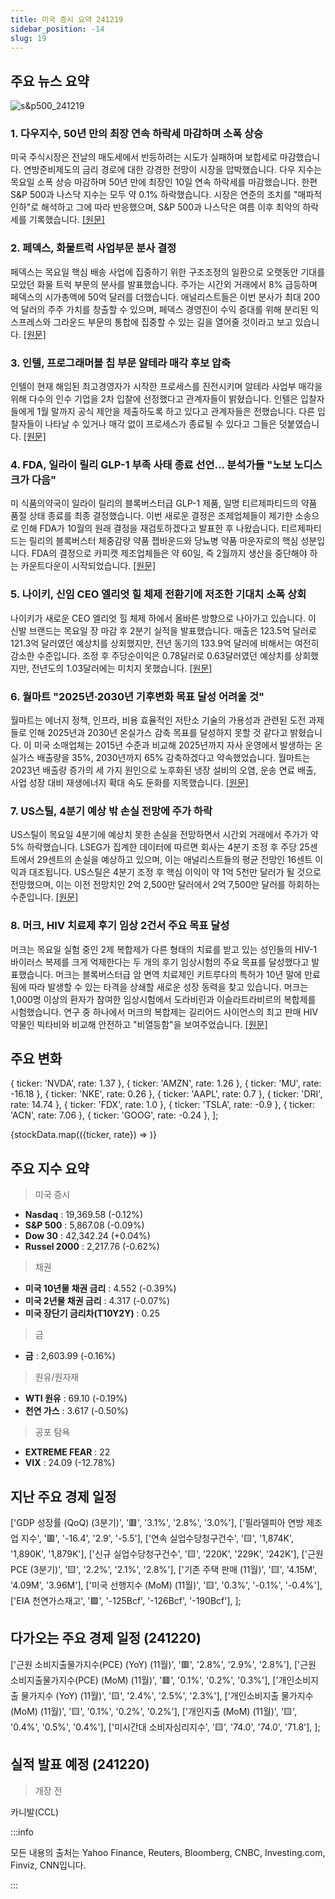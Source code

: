 ```yaml
---
title: 미국 증시 요약 241219
sidebar_position: -14
slug: 19
---
```


## 주요 뉴스 요약

![s&p500_241219](/map/241219.png)

### 1. **다우지수, 50년 만의 최장 연속 하락세 마감하며 소폭 상승**

미국 주식시장은 전날의 매도세에서 반등하려는 시도가 실패하며 보합세로 마감했습니다. 연방준비제도의 금리 경로에 대한 강경한 전망이 시장을 압박했습니다.
다우 지수는 목요일 소폭 상승 마감하며 50년 만에 최장인 10일 연속 하락세를 마감했습니다. 한편 S&P 500과 나스닥 지수는 모두 약 0.1% 하락했습니다. 시장은 연준의 조치를 "매파적 인하"로 해석하고 그에 따라 반응했으며, S&P 500과 나스닥은 여름 이후 최악의 하락세를 기록했습니다. [[원문]](https://finance.yahoo.com/news/live/stock-market-today-dow-ekes-out-gain-snapping-longest-losing-streak-in-50-years-124246163.html)

### 2. **페덱스, 화물트럭 사업부문 분사 결정**

페덱스는 목요일 핵심 배송 사업에 집중하기 위한 구조조정의 일환으로 오랫동안 기대를 모았던 화물 트럭 부문의 분사를 발표했습니다. 주가는 시간외 거래에서 8% 급등하며 페덱스의 시가총액에 50억 달러를 더했습니다. 애널리스트들은 이번 분사가 최대 200억 달러의 주주 가치를 창출할 수 있으며, 페덱스 경영진이 수익 증대를 위해 분리된 익스프레스와 그라운드 부문의 통합에 집중할 수 있는 길을 열어줄 것이라고 보고 있습니다. [[원문]](https://www.reuters.com/business/fedex-spin-off-its-less-than-truckload-freight-business-2024-12-19/)

### 3. **인텔, 프로그래머블 칩 부문 알테라 매각 후보 압축**

인텔이 현재 해임된 최고경영자가 시작한 프로세스를 진전시키며 알테라 사업부 매각을 위해 다수의 인수 기업을 2차 입찰에 선정했다고 관계자들이 밝혔습니다. 인텔은 입찰자들에게 1월 말까지 공식 제안을 제출하도록 하고 있다고 관계자들은 전했습니다. 다른 입찰자들이 나타날 수 있거나 매각 없이 프로세스가 종료될 수 있다고 그들은 덧붙였습니다. [[원문]](https://www.bloomberg.com/news/articles/2024-12-19/intel-shortlists-suitors-for-programmable-chip-arm-altera?srnd=homepage-asia)

### 4. **FDA, 일라이 릴리 GLP-1 부족 사태 종료 선언... 분석가들 "노보 노디스크가 다음"**

미 식품의약국이 일라이 릴리의 블록버스터급 GLP-1 제품, 일명 티르제파티드의 약품 품절 상태 종료를 최종 결정했습니다. 이번 새로운 결정은 조제업체들이 제기한 소송으로 인해 FDA가 10월의 원래 결정을 재검토하겠다고 발표한 후 나왔습니다. 티르제파티드는 릴리의 블록버스터 체중감량 약품 젭바운드와 당뇨병 약품 마운자로의 핵심 성분입니다. FDA의 결정으로 카피캣 제조업체들은 약 60일, 즉 2월까지 생산을 중단해야 하는 카운트다운이 시작되었습니다. [[원문]](https://finance.yahoo.com/news/fda-finalizes-decision-to-end-lillys-glp-1-shortage-analysts-predict-novo-will-be-next-205707919.html)

### 5. **나이키, 신임 CEO 엘리엇 힐 체제 전환기에 저조한 기대치 소폭 상회**

나이키가 새로운 CEO 엘리엇 힐 체제 하에서 올바른 방향으로 나아가고 있습니다. 이 신발 브랜드는 목요일 장 마감 후 2분기 실적을 발표했습니다. 매출은 123.5억 달러로 121.3억 달러였던 예상치를 상회했지만, 전년 동기의 133.9억 달러에 비해서는 여전히 감소한 수준입니다. 조정 후 주당순이익은 0.78달러로 0.63달러였던 예상치를 상회했지만, 전년도의 1.03달러에는 미치지 못했습니다. [[원문]](https://finance.yahoo.com/news/nike-beats-low-expectations-as-investors-look-for-turnaround-under-new-ceo-elliott-hill-215947194.html)

### 6. **월마트 "2025년·2030년 기후변화 목표 달성 어려울 것"**

월마트는 에너지 정책, 인프라, 비용 효율적인 저탄소 기술의 가용성과 관련된 도전 과제들로 인해 2025년과 2030년 온실가스 감축 목표를 달성하지 못할 것 같다고 밝혔습니다. 이 미국 소매업체는 2015년 수준과 비교해 2025년까지 자사 운영에서 발생하는 온실가스 배출량을 35%, 2030년까지 65% 감축하겠다고 약속했었습니다. 월마트는 2023년 배출량 증가의 세 가지 원인으로 노후화된 냉장 설비의 오염, 운송 연료 배출, 사업 성장 대비 재생에너지 확대 속도 둔화를 지목했습니다. [[원문]](https://www.reuters.com/sustainability/climate-energy/walmart-says-it-is-likely-miss-2025-2030-climate-change-targets-2024-12-19/)

### 7. **US스틸, 4분기 예상 밖 손실 전망에 주가 하락**

US스틸이 목요일 4분기에 예상치 못한 손실을 전망하면서 시간외 거래에서 주가가 약 5% 하락했습니다. LSEG가 집계한 데이터에 따르면 회사는 4분기 조정 후 주당 25센트에서 29센트의 손실을 예상하고 있으며, 이는 애널리스트들의 평균 전망인 16센트 이익과 대조됩니다. US스틸은 4분기 조정 후 핵심 이익이 약 1억 5천만 달러가 될 것으로 전망했으며, 이는 이전 전망치인 2억 2,500만 달러에서 2억 7,500만 달러를 하회하는 수준입니다. [[원문]](https://www.reuters.com/markets/commodities/us-steel-forecasts-fourth-quarter-surprise-loss-2024-12-19/)

### 8. **머크, HIV 치료제 후기 임상 2건서 주요 목표 달성**

머크는 목요일 실험 중인 2제 복합제가 다른 형태의 치료를 받고 있는 성인들의 HIV-1 바이러스 복제를 크게 억제한다는 두 개의 후기 임상시험의 주요 목표를 달성했다고 발표했습니다. 머크는 블록버스터급 암 면역 치료제인 키트루다의 특허가 10년 말에 만료됨에 따라 발생할 수 있는 타격을 상쇄할 새로운 성장 동력을 찾고 있습니다. 머크는 1,000명 이상의 환자가 참여한 임상시험에서 도라비린과 이슬라트라비르의 복합제를 시험했습니다. 연구 중 하나에서 머크의 복합제는 길리어드 사이언스의 최고 판매 HIV 약물인 빅타비와 비교해 안전하고 "비열등함"을 보여주었습니다. [[원문]](https://www.reuters.com/business/healthcare-pharmaceuticals/mercks-hiv-treatment-meets-main-goal-two-late-stage-studies-2024-12-19/)

## 주요 변화

  { ticker: 'NVDA', rate: 1.37 },
  { ticker: 'AMZN', rate: 1.26 },
  { ticker: 'MU', rate: -16.18 },
  { ticker: 'NKE', rate: 0.26 },
  { ticker: 'AAPL', rate: 0.7 },
  { ticker: 'DRI', rate: 14.74 },
  { ticker: 'FDX', rate: 1.0 },
  { ticker: 'TSLA', rate: -0.9 },
  { ticker: 'ACN', rate: 7.06 },
  { ticker: 'GOOG', rate: -0.24 },
];

{stockData.map(({ticker, rate}) => <StockCardMini key={ticker} ticker={ticker} rate={rate}></StockCardMini>)}

## 주요 지수 요약

> 미국 증시

- **Nasdaq** : 19,369.58 (-0.12%)
- **S&P 500** : 5,867.08 (-0.09%)
- **Dow 30** : 42,342.24 (+0.04%)
- **Russel 2000** : 2,217.76 (-0.62%)

> 채권

- **미국 10년물 채권 금리** : 4.552 (-0.39%)
- **미국 2년물 채권 금리** : 4.317 (-0.07%)
- **미국 장단기 금리차(T10Y2Y)** : 0.25

> 금

- **금** : 2,603.99 (-0.16%)

> 원유/원자재

- **WTI 원유** : 69.10 (-0.19%)
- **천연 가스** : 3.617 (-0.50%)

> 공포 탐욕

- **EXTREME FEAR** : 22
- **VIX** : 24.09 (-12.78%)

## 지난 주요 경제 일정

  ['GDP 성장률 (QoQ) (3분기)', '🟥', '3.1%', '2.8%', '3.0%'],
  ['필라델피아 연방 제조업 지수', '🟥', '-16.4', '2.9', '-5.5'],
  ['연속 실업수당청구건수', '🟨', '1,874K', '1,890K', '1,879K'],
  ['신규 실업수당청구건수', '🟨', '220K', '229K', '242K'],
  ['근원 PCE (3분기)', '🟨', '2.2%', '2.1%', '2.8%'],
  ['기존 주택 판매 (11월)', '🟨', '4.15M', '4.09M', '3.96M'],
  ['미국 선행지수 (MoM) (11월)', '🟨', '0.3%', '-0.1%', '-0.4%'],
  ['EIA 천연가스재고', '🟩', '-125Bcf', '-126Bcf', '-190Bcf'],
];

<EconomicCalendar data={eventsData} />

## 다가오는 주요 경제 일정 (241220)

  ['근원 소비지출물가지수(PCE) (YoY) (11월)', '🟥', '2.8%', '2.9%', '2.8%'],
  ['근원 소비지출물가지수(PCE) (MoM) (11월)', '🟥', '0.1%', '0.2%', '0.3%'],
  ['개인소비지출 물가지수 (YoY) (11월)', '🟨', '2.4%', '2.5%', '2.3%'],
  ['개인소비지출 물가지수 (MoM) (11월)', '🟨', '0.1%', '0.2%', '0.2%'],
  ['개인지출 (MoM) (11월)', '🟨', '0.4%', '0.5%', '0.4%'],
  ['미시간대 소비자심리지수', '🟨', '74.0', '74.0', '71.8'],
];

<EconomicCalendar data={nextEventsData} />

## 실적 발표 예정 (241220)

> 개장 전

카니발(CCL)

:::info

모든 내용의 출처는 Yahoo Finance, Reuters, Bloomberg, CNBC, Investing.com, Finviz, CNN입니다.

:::
